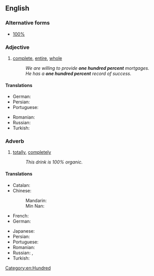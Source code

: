 ==English==

===Alternative forms===
* [[100%]]

===Adjective===
{{en-adj|head=[[one]] [[hundred]] [[percent]]|-}}

# [[complete]], [[entire]], [[whole]]
#: ''We are willing to provide '''one hundred percent''' mortgages.''
#: ''He has a '''one hundred percent''' record of success.''

====Translations====
{{trans-top|complete, total}}
* German: {{t+|de|hundertprozentig}}
* Persian: {{t|fa|صددرصد|sc=fa-Arab}}
* Portuguese: {{t|pt|cem por cento}}
{{trans-mid}}
* Romanian: {{t|ro|de o sută de procente}}
* Russian: {{t+|ru|стопроцентный|tr=stoprocéntnyj|sc=Cyrl}}
* Turkish: {{t+|tr|yüzde yüz}}
{{trans-bottom}}

===Adverb===
{{en-adv|head=[[one]] [[hundred]] [[percent]]|-}}

# [[totally]], [[completely]]
#: ''This drink is 100% organic.''

====Translations====
{{trans-top|completely, totally}}
* Catalan: {{t|ca|cent per cent}}
* Chinese:
*: Mandarin: {{t+|cmn|百分之百|tr=bǎifen zhi bǎi|sc=Hani}}
*: Min Nan: {{t+|nan|百分之百|tr=pah-hun chi pah|sc=Hans}}
* French: {{t+|fr|cent pour cent}}
* German: {{t|de|einhundert Prozent}}
{{trans-mid}}
* Japanese: {{t|ja|百パーセント|tr=hyaku pāsento|sc=Jpan}}
* Persian: {{t|fa|صددرصد|sc=fa-Arab}}
* Portuguese: {{t|pt|cem por cento}}
* Romanian: {{t|ro|sută la sută}}
* Russian: {{t|ru|на сто процентов|tr=na sto procéntov|sc=Cyrl}}, {{t|ru|на 100%|sc=Cyrl}}
* Turkish: {{t+|tr|yüzde yüz}}
{{trans-bottom}}

[[Category:en:Hundred]]